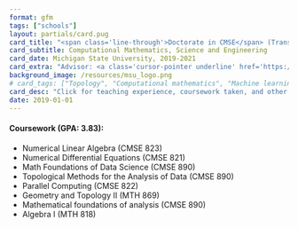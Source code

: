 ```yaml
---
format: gfm
tags: ["schools"]
layout: partials/card.pug
card_title: "<span class='line-through'>Doctorate in CMSE</span> (Transferred)"
card_subtitle: Computational Mathematics, Science and Engineering
card_date: Michigan State University, 2019-2021
card_extra: "Advisor: <a class='cursor-pointer underline' href='https://www.joperea.com/' style='color: #0000EE;'>Jose Perea</a>"
background_image: /resources/msu_logo.png
# card_tags: ["Topology", "Computational mathematics", "Machine learning"]
card_desc: "Click for teaching experience, coursework taken, and other details..." 
date: 2019-01-01
---
```


:::{.flex .items-center .px-2 .py-1 .bg-gray-100}
<h4 class="font-bold"> Coursework (GPA: 3.83): </h4>
:::

:::{.p-2 .bg-white-100 .lisc-desc .text-sm .space-y-2 }
- Numerical Linear Algebra (CMSE 823)
- Numerical Differential Equations (CMSE 821)
- Math Foundations of Data Science (CMSE 890)
- Topological Methods for the Analysis of Data (CMSE 890)
- Parallel Computing (CMSE 822)
- Geometry and Topology II (MTH 869)
- Mathematical foundations of analysis (CMSE 890)
- Algebra I (MTH 818)
:::


<!-- <div class="p-2 overflow-auto px-4 py-2 bg-white-100">   -->


